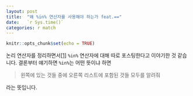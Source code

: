 ```yaml
---
layout: post
title:  "왜 %in% 연산자를 사용해야 하는가 feat.=="
date:   `r Sys.time()`
categories: r match
---
```


```r
knitr::opts_chunk$set(echo = TRUE)
```

논리 연산자를 정리하면서[[1][1]] `%in%` 연산자에 대해 따로 포스팅한다고 이야기한 것 같습니다. 결론부터 얘기하면 `%in%`는 어떤 뜻이냐 하면 

> 왼쪽에 있는 것들 중에 오른쪽 리스트에 포함된 것들 모두를 알려줘

라는 뜻입니다. 

## 









[1]: https://mrchypark.github.io/r/operator/%EB%85%BC%EB%A6%AC-%EC%97%B0%EC%82%B0%EC%9E%90-%EC%A0%95%EB%A6%AC.html
